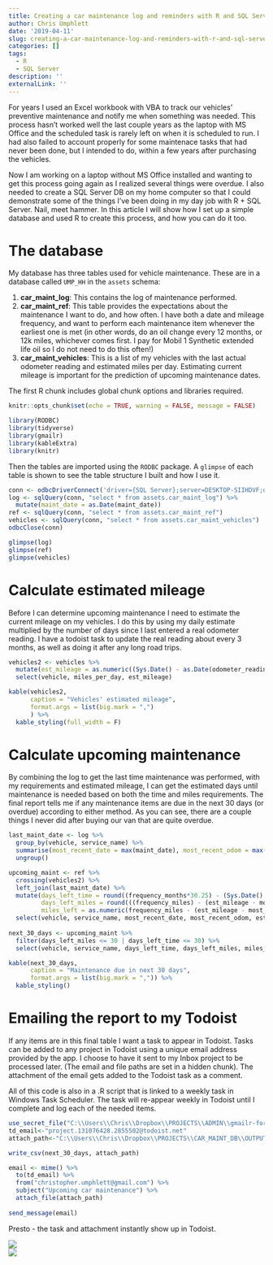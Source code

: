 ```yaml
---
title: Creating a car maintenance log and reminders with R and SQL Server
author: Chris Umphlett
date: '2019-04-11'
slug: creating-a-car-maintenance-log-and-reminders-with-r-and-sql-server
categories: []
tags:
  - R
  - SQL Server
description: ''
externalLink: ''
---
```


For years I used an Excel workbook with VBA to track our vehicles' preventive maintenance and notify me when something was needed. This process hasn't worked well the last couple years as the laptop with MS Office and the scheduled task is rarely left on when it is scheduled to run. I had also failed to account properly for some maintenace tasks that had never been done, but I intended to do, within a few years after purchasing the vehicles.

Now I am working on a laptop without MS Office installed and wanting to get this process going again as I realized several things were overdue. I also needed to create a SQL Server DB on my home computer so that I could demonstrate some of the things I've been doing in my day job with R + SQL Server. Nail, meet hammer. In this article I will show how I set up a simple database and used R to create this process, and how you can do it too.

# The database

My database has three tables used for vehicle maintenance. These are in a database called `UMP_HH` in the `assets` schema: 

1. **car_maint_log**: This contains the log of maintenance performed.
2. **car_maint_ref**: This table provides the expectations about the maintenance I want to do, and how often. I have both a date and mileage frequency, and want to perform each maintenance item whenever the earliest one is met (in other words, do an oil change every 12 months, or 12k miles, whichever comes first. I pay for Mobil 1 Synthetic extended life oil so I do not need to do this often!)
3. **car_maint_vehicles**: This is a list of my vehicles with the last actual odometer reading and estimated miles per day. Estimating current mileage is important for the prediction of upcoming maintenance dates.

The first R chunk includes global chunk options and libraries required.
```r
knitr::opts_chunk$set(echo = TRUE, warning = FALSE, message = FALSE)

library(RODBC)
library(tidyverse)
library(gmailr)
library(kableExtra)
library(knitr)
```

Then the tables are imported using the `RODBC` package. A `glimpse` of each table is shown to see the table structure I built and how I use it.

``` r
conn <- odbcDriverConnect('driver={SQL Server};server=DESKTOP-SIIHDVF;database=UMP_HH;trusted_connection=true')
log <- sqlQuery(conn, "select * from assets.car_maint_log") %>%
  mutate(maint_date = as.Date(maint_date))
ref <- sqlQuery(conn, "select * from assets.car_maint_ref")
vehicles <- sqlQuery(conn, "select * from assets.car_maint_vehicles")
odbcClose(conn)

glimpse(log)
glimpse(ref)
glimpse(vehicles)
```

# Calculate estimated mileage

Before I can determine upcoming maintenance I need to estimate the current mileage on my vehicles. I do this by using my daily estimate multiplied by the number of days since I last entered a real odometer reading. I have a todoist task to update the real reading about every 3 months, as well as doing it after any long road trips.

``` r
vehicles2 <- vehicles %>%
  mutate(est_mileage = as.numeric((Sys.Date() - as.Date(odometer_reading_date)) * miles_per_day + odometer_reading)) %>%
  select(vehicle, miles_per_day, est_mileage)

kable(vehicles2,
      caption = "Vehicles' estimated mileage",
      format.args = list(big.mark = ",")
      ) %>% 
  kable_styling(full_width = F)
```

# Calculate upcoming maintenance

By combining the log to get the last time maintenance was performed, with my requirements and estimated mileage, I can get the estimated days until maintenance is needed based on both the time and miles requirements. The final report tells me if any maintenance items are due in the next 30 days (or overdue) according to either method. As you can see, there are a couple things I never did after buying our van that are quite overdue.

``` r
last_maint_date <- log %>%
  group_by(vehicle, service_name) %>%
  summarise(most_recent_date = max(maint_date), most_recent_odom = max(mileage)) %>%
  ungroup()

upcoming_maint <- ref %>%
  crossing(vehicles2) %>%
  left_join(last_maint_date) %>%
  mutate(days_left_time = round((frequency_months*30.25) - (Sys.Date() - most_recent_date),0),
         days_left_miles = round(((frequency_miles) - (est_mileage - most_recent_odom)) / miles_per_day, 0),
         miles_left = as.numeric(frequency_miles - (est_mileage - most_recent_odom))) %>%
  select(vehicle, service_name, most_recent_date, most_recent_odom, est_mileage, days_left_time, days_left_miles, miles_left)
         
next_30_days <- upcoming_maint %>%
  filter(days_left_miles <= 30 | days_left_time <= 30) %>%
  select(vehicle, service_name, days_left_time, days_left_miles, miles_left)

kable(next_30_days, 
      caption = "Maintenance due in next 30 days",
      format.args = list(big.mark = ",")) %>% 
  kable_styling()
```

# Emailing the report to my Todoist

If any items are in this final table I want a task to appear in Todoist. Tasks can be added to any project in Todoist using a unique email address provided by the app. I choose to have it sent to my Inbox project to be processed later. (The email and file paths are set in a hidden chunk). The attachment of the email gets added to the Todoist task as a comment.

All of this code is also in a .R script that is linked to a weekly task in Windows Task Scheduler. The task will re-appear weekly in Todoist until I complete and log each of the needed items.


``` r
use_secret_file("C:\\Users\\Chris\\Dropbox\\PROJECTS\\ADMIN\\gmailr-for-R-oauth.json")
td_email<-"project.131076428.2855502@todoist.net"
attach_path<-"C:\\Users\\Chris\\Dropbox\\PROJECTS\\CAR_MAINT_DB\\OUTPUT\\next_30_days.csv"
```


``` r

write_csv(next_30_days, attach_path)

email <- mime() %>%
  to(td_email) %>%
  from("christopher.umphlett@gmail.com") %>%
  subject("Upcoming car maintenance") %>%
  attach_file(attach_path)
  
send_message(email)
```

Presto - the task and attachment instantly show up in Todoist.

<div><img src="static/images/TD_Inbox.JPG" align="center"></div>

<div><img src="/images/TD_comment.JPG" align="center"></div>